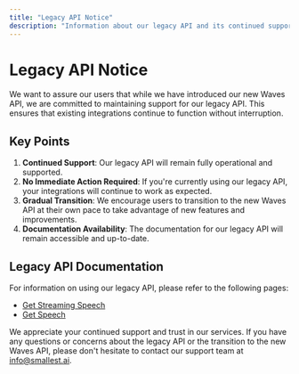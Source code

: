 ```yaml
---
title: "Legacy API Notice"
description: "Information about our legacy API and its continued support"
---
```


# Legacy API Notice

We want to assure our users that while we have introduced our new Waves API, we are committed to maintaining support for our legacy API. This ensures that existing integrations continue to function without interruption.

## Key Points

1. **Continued Support**: Our legacy API will remain fully operational and supported.
2. **No Immediate Action Required**: If you're currently using our legacy API, your integrations will continue to work as expected.
3. **Gradual Transition**: We encourage users to transition to the new Waves API at their own pace to take advantage of new features and improvements.
4. **Documentation Availability**: The documentation for our legacy API will remain accessible and up-to-date.

## Legacy API Documentation

For information on using our legacy API, please refer to the following pages:

- [Get Streaming Speech](/get_streaming_speech)
- [Get Speech](/get_speech)

We appreciate your continued support and trust in our services. If you have any questions or concerns about the legacy API or the transition to the new Waves API, please don't hesitate to contact our support team at info@smallest.ai.
